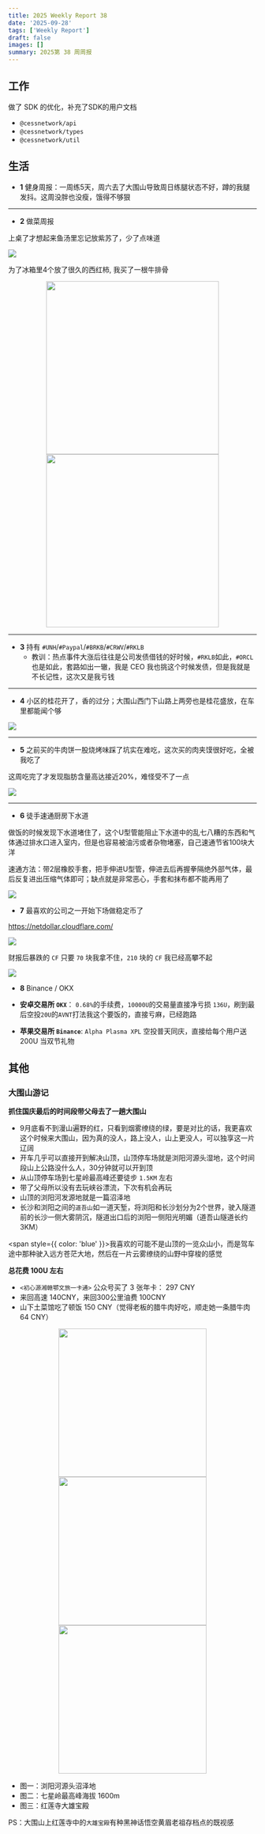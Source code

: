 ```yaml
---
title: 2025 Weekly Report 38
date: '2025-09-28'
tags: ['Weekly Report']
draft: false
images: []
summary: 2025第 38 周周报
---
```


<TOCInline toc={props.toc}/>

## 工作

做了 SDK 的优化，补充了SDK的用户文档

- `@cessnetwork/api`
- `@cessnetwork/types`
- `@cessnetwork/util`

## 生活

- **1** 健身周报：一周练5天，周六去了大围山导致周日练腿状态不好，蹲的我腿发抖。这周没胖也没瘦，饿得不够狠

---

- **2** 做菜周报

上桌了才想起来鱼汤里忘记放紫苏了，少了点味道

<div style={{display: "flex", justifyContent: "center"}}>
    <img
        style={{width: "500px"}}
        src="/static/images/2025-w38/fish_soup.jpg"
    />
</div>

为了冰箱里4个放了很久的西红柿, 我买了一根牛排骨

<center >
    <figure>
        <img  style={{margin: "0 ", display: "inline-block "}} src="/static/images/2025-w38/tomato_beef1.png" width="350" height="350" />
        <img  style={{margin: "0 ", display: "inline-block "}} src="/static/images/2025-w38/tomato_beef2.jpg" width="350" height="350"/>
    </figure>
</center>



---

- **3** 持有 `#UNH`/`#Paypal`/`#BRKB`/`#CRWV`/`#RKLB`
  - 教训：热点事件大涨后往往是公司发债借钱的好时候，`#RKLB`如此，`#ORCL`也是如此，套路如出一辙，我是 CEO 我也挑这个时候发债，但是我就是不长记性，这次又是我亏钱


---

- **4** 小区的桂花开了，香的过分；大围山西门下山路上两旁也是桂花盛放，在车里都能闻个够

<div style={{display: "flex", justifyContent: "center"}}>
    <img
        style={{width: "500px"}}
        src="/static/images/2025-w38/guihua.jpg"
    />
</div>

---

- **5** 之前买的牛肉饼一股烧烤味踩了坑实在难吃，这次买的肉夹馍很好吃，全被我吃了

这周吃完了才发现脂肪含量高达接近20%，难怪受不了一点

<div style={{display: "flex", justifyContent: "center"}}>
    <img
        style={{width: "500px"}}
        src="/static/images/2025-w38/roujiamo.jpg"
    />
</div>

---

- **6** 徒手速通厨房下水道

做饭的时候发现下水道堵住了，这个U型管能阻止下水道中的乱七八糟的东西和气体通过排水口进入室内，但是也容易被油污或者杂物堵塞，自己速通节省100块大洋

速通方法：带2层橡胶手套，把手伸进U型管，伸进去后再握拳隔绝外部气体，最后反复进出压缩气体即可；缺点就是非常恶心，手套和抹布都不能再用了

<div style={{display: "flex", justifyContent: "center"}}>
    <img
        style={{width: "500px"}}
        src="/static/images/2025-w38/tongxiashuidao.jpg"
    />
</div>

- **7** 最喜欢的公司之一开始下场做稳定币了

https://netdollar.cloudflare.com/

<div style={{display: "flex", justifyContent: "center"}}>
    <img
        style={{width: "500px"}}
        src="/static/images/2025-w38/net_dollar.png"
    />
</div>

财报后暴跌的 `CF` 只要 `70` 块我拿不住，`210` 块的 `CF` 我已经高攀不起

<div style={{display: "flex", justifyContent: "center"}}>
    <img
        style={{width: "500px"}}
        src="/static/images/2025-w38/cf_nasdaq.jpg"
    />
</div>

- **8** Binance / OKX

- **安卓交易所 `OKX`**： `0.68%`的手续费，`10000U`的交易量直接净亏损 `136U`，刷到最后空投`20U`的`AVNT`打法我这个要饭的，直接亏麻，已经跑路

- **苹果交易所 `Binance`**: `Alpha Plasma XPL` 空投普天同庆，直接给每个用户送 200U 当双节礼物

## 其他

### 大围山游记

**抓住国庆最后的时间段带父母去了一趟大围山**
 - 9月底看不到漫山遍野的红，只看到烟雾缭绕的绿，要是对比的话，我更喜欢这个时候来大围山，因为真的没人，路上没人，山上更没人，可以独享这一片辽阔
 - 开车几乎可以直接开到解决山顶，山顶停车场就是浏阳河源头湿地，这个时间段山上公路没什么人，30分钟就可以开到顶
 - 从山顶停车场到七星岭最高峰还要徒步 `1.5KM` 左右
 - 带了父母所以没有去玩峡谷漂流，下次有机会再玩
 - 山顶的浏阳河发源地就是一篇沼泽地
 - 长沙和浏阳之间的`道吾山`如一道天堑，将浏阳和长沙划分为2个世界，驶入隧道前的长沙一侧大雾阴沉，隧道出口后的浏阳一侧阳光明媚（道吾山隧道长约3KM）

<span style={{ color: 'blue' }}>我喜欢的可能不是山顶的一览众山小，而是驾车途中那种驶入远方苍茫大地，然后在一片云雾缭绕的山野中穿梭的感觉</span>


**总花费 100U 左右**
 - `<初心源湘赣鄂文旅一卡通>` 公众号买了 3 张年卡： 297 CNY
 - 来回高速 140CNY，来回300公里油费 100CNY
 - 山下土菜馆吃了顿饭 150 CNY（觉得老板的腊牛肉好吃，顺走她一条腊牛肉 64 CNY）



<center >
    <figure>
        <img  style={{margin: "0 ", display: "inline-block "}} src="/static/images/2025-w38/daweishan1.jpg" width="300" />
        <img  style={{margin: "0 ", display: "inline-block "}} src="/static/images/2025-w38/daweishan2.jpg" width="300" />
        <img  style={{margin: "0 ", display: "inline-block "}} src="/static/images/2025-w38/daweishan3.jpg" width="300" />
    </figure>
</center>

- 图一：浏阳河源头沼泽地
- 图二：七星岭最高峰海拔 1600m
- 图三：红莲寺大雄宝殿

PS：大围山上红莲寺中的`大雄宝殿`有种黑神话悟空黄眉老祖存档点的既视感
